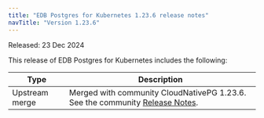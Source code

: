 ```yaml
---
title: "EDB Postgres for Kubernetes 1.23.6 release notes"
navTitle: "Version 1.23.6"
---
```


Released: 23 Dec 2024

This release of EDB Postgres for Kubernetes includes the following:

|      Type      |                                                                                  Description                                                                                   |
| -------------- | ------------------------------------------------------------------------------------------------------------------------------------------------------------------------------ |
| Upstream merge |  Merged with community CloudNativePG 1.23.6. See the community [Release Notes](https://cloudnative-pg.io/documentation/1.23/release_notes/v1.23/).                                    |
